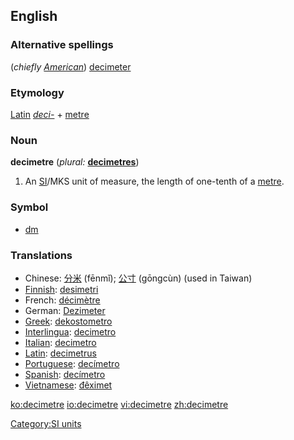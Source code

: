 ==English==

===Alternative spellings===
(''chiefly [[w:American English|American]]'') [[decimeter]]

===Etymology===
[[Latin]] ''[[deci-]]'' + [[metre]]

===Noun===
'''decimetre'''  (''plural:'' '''[[decimetres]]''')
# An [[SI#Abbreviation|SI]]/MKS unit of measure, the length of one-tenth of a [[metre]].

===Symbol===
* [[dm]]

===Translations===
*Chinese: [[分米]] (fēnmǐ); [[公寸]] (gōngcùn) (used in Taiwan)
*[[Finnish]]: [[desimetri]]
*French: [[décimètre]] {{m}}
*German: [[Dezimeter]]
*[[Greek]]: [[dekostometro]]
*[[Interlingua]]: [[decimetro]]
*[[Italian]]: [[decimetro]] {{m}}
*[[Latin]]: [[decimetrus]]
*[[Portuguese]]: [[decímetro]] {{m}}
*[[Spanish]]: [[decímetro]] {{m}}
*[[Vietnamese]]: [[đêximet]]


[[Category:SI units]]

[[ko:decimetre]]
[[io:decimetre]]
[[vi:decimetre]]
[[zh:decimetre]]